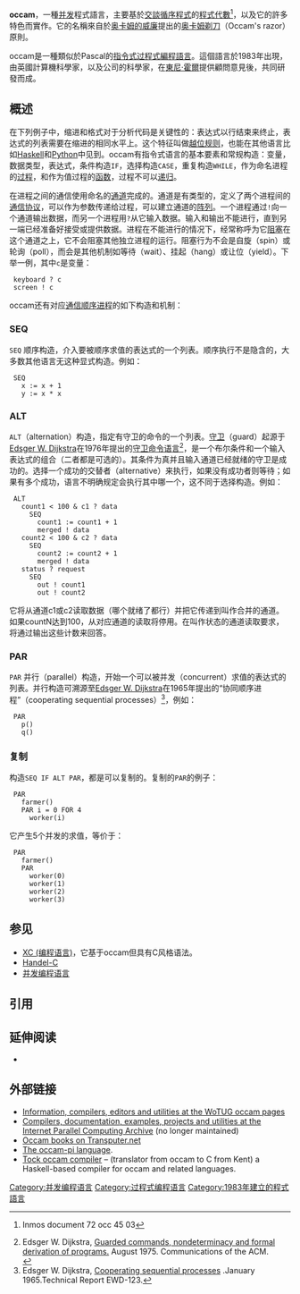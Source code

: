 {{distinguish|OCaml}}
{{lowercase title|occam}}{{NoteTA|G1=IT}}
{{Infobox programming language
| name = occam
| logo = File:1983 1988 Trademark occam and occam 2 INMOS Limited.jpg
| logo size = 200px
| paradigm = [[指令式编程|指令式]], [[过程式编程|过程式]], [[并发计算|并发]]
| designer = {{en-link|David May|David May (computer scientist)||David May}}
| developer = {{en-link|Inmos}}
| released = {{Start date and age|1983}}
| latest release version = 2.1 (官方), 2.5 (非官方), 3 (不完全实现)
| latest release date = {{Start date and age|1994}}
| typing = 
| implementations = 
| dialects = {{en-link|occam-π}}
| influenced by = [[通信顺序进程|通信顺序进程]]
| influenced = {{en-link|Ease|Ease (programming language)}}, [[Go|Go]], [[Handel-C|Handel-C]], [[XC_(编程语言)|XC]]
}}
'''occam'''，一種[[并发计算|并发]]程式語言，主要基於[[交談循序程式|交談循序程式]]的[[进程演算|程式代數]]<ref name="oc21refman">{{cite book |author=<!--Must be person--> |author-link=Inmos |url=http://www.wotug.org/occam/documentation/oc21refman.pdf |title=occam 2.1 Reference Manual |publisher=SGS-Thomson Microelectronics Ltd |date=1995-05-12 |access-date=2020-05-05 |archive-date=2020-08-01 |archive-url=https://web.archive.org/web/20200801234838/http://www.wotug.org/occam/documentation/oc21refman.pdf |dead-url=no }} Inmos document 72 occ 45 03</ref>，以及它的許多特色而實作。它的名稱來自於[[奥卡姆的威廉|奥卡姆的威廉]]提出的[[奥卡姆剃刀|奥卡姆剃刀]]（Occam's razor）原則。

occam是一種類似於Pascal的[[指令式編程|指令式]][[过程式编程|过程式]][[編程語言|編程語言]]。這個語言於1983年出現，由英國計算機科學家{{en-link|David May|David May (computer scientist)||David May}}，以及{{en-link|Inmos}}公司的科學家，在[[東尼·霍爾|東尼·霍爾]]提供顧問意見後，共同研發而成。

==概述==
在下列例子中，缩进和格式对于分析代码是关键性的：表达式以行结束来终止，表达式的列表需要在缩进的相同水平上。这个特征叫做[[越位规则|越位规则]]，也能在其他语言比如[[Haskell|Haskell]]和[[Python|Python]]中见到。occam有指令式语言的基本要素和常规构造：变量，数据类型，表达式，条件构造<code>IF</code>，选择构造<code>CASE</code>，重复构造<code>WHILE</code>，作为命名进程的[[子程序|过程]]，和作为值过程的[[函数|函数]]，过程不可以[[递归|递归]]。

在进程之间的通信使用命名的[[通道_(编程)|通道]]完成的。通道是有类型的，定义了两个进程间的[[通信协议|通信协议]]，可以作为参数传递给过程，可以建立通道的[[阵列|阵列]]。一个进程通过<code>!</code>向一个通道输出数据，而另一个进程用<code>?</code>从它输入数据。输入和输出不能进行，直到另一端已经准备好接受或提供数据。进程在不能进行的情况下，经常称呼为它[[阻塞_(计算)|阻塞]]在这个通道之上，它不会阻塞其他独立进程的运行。阻塞行为不会是自旋（spin）或轮询（poll），而会是其他机制如等待（wait）、挂起（hang）或让位（yield）。下举一例，其中<code>c</code>是变量：

  keyboard ? c
  screen ! c

occam还有对应[[通信顺序进程|通信顺序进程]]的如下构造和机制：

===SEQ===
<code>SEQ</code> 顺序构造，介入要被顺序求值的表达式的一个列表。顺序执行不是隐含的，大多数其他语言无这种显式构造。例如：

  SEQ
    x := x + 1
    y := x * x

===ALT===
<code>ALT</code>{{en-link|交替 (形式语言理论)|Alternation (formal language theory)|交替}}（alternation）构造，指定有守卫的命令的一个列表。[[卫语句|守卫]]（guard）起源于[[Edsger_W._Dijkstra|Edsger W. Dijkstra]]在1976年提出的[[守卫命令语言|守卫命令语言]]<ref>Edsger W. Dijkstra, [https://dl.acm.org/doi/10.1145/360933.360975 Guarded commands, nondeterminacy and formal derivation of programs.] {{Wayback|url=https://dl.acm.org/doi/10.1145/360933.360975 |date=20220414134708 }} August 1975. Communications of the ACM.<br />{{cite book |first=Edsger W. |last=Dijkstra |title=A Discipline of Programming |url=https://archive.org/details/disciplineofprog0000dijk |publisher=Prentice Hall |location= |year=1976 |isbn=978-0132158718 }}</ref>，是一个布尔条件和一个输入表达式的组合（二者都是可选的）。其条件为真并且输入通道已经就绪的守卫是成功的。选择一个成功的交替者（alternative）来执行，如果没有成功者则等待；如果有多个成功，语言不明确规定会执行其中哪一个，这不同于选择构造。例如：

  ALT
    count1 < 100 & c1 ? data
      SEQ
        count1 := count1 + 1
        merged ! data
    count2 < 100 & c2 ? data
      SEQ
        count2 := count2 + 1
        merged ! data
    status ? request
      SEQ
        out ! count1
        out ! count2

它将从通道c1或c2读取数据（哪个就绪了都行）并把它传递到叫作合并的通道。如果countN达到100，从对应通道的读取将停用。在叫作状态的通道读取要求，将通过输出这些计数来回答。

===PAR===
<code>PAR</code> 并行（parallel）构造，开始一个可以被并发（concurrent）求值的表达式的列表。并行构造可溯源至[[Edsger_W._Dijkstra|Edsger W. Dijkstra]]在1965年提出的“协同顺序进程”（cooperating sequential processes）<ref>Edsger W. Dijkstra, [https://dl.acm.org/doi/10.1145/360933.360975 Cooperating sequential processes] {{Wayback|url=https://dl.acm.org/doi/10.1145/360933.360975 |date=20220414134708 }}.January 1965.Technical Report EWD-123.</ref>，例如：

  PAR
    p()
    q()

===复制===
构造<code>SEQ IF ALT PAR</code>，都是可以复制的。复制的<code>PAR</code>的例子：

  PAR
    farmer()
    PAR i = 0 FOR 4
      worker(i)

它产生5个并发的求值，等价于：

  PAR
    farmer()
    PAR
      worker(0)
      worker(1)
      worker(2)
      worker(3)

==参见==
*[[XC_(编程语言)|XC (编程语言)]]，它基于occam但具有C风格语法。
*[[Handel-C|Handel-C]]
*[[并发计算#並行性程式語言|并发编程语言]]

==引用==
{{Reflist|2}}

==延伸阅读==
*{{cite book |last1=Roscoe |first1=Andrew William |author-link1=Bill Roscoe |last2=Hoare |first2=Charles Antony Richard |author-link2=Tony Hoare |title=The Laws of Occam Programming |year=1986 |publisher=Programming Research Group, Oxford University |url=https://www.sciencedirect.com/science/article/pii/0304397588900497 |access-date=2020-05-05 |archive-date=2012-12-07 |archive-url=https://web.archive.org/web/20121207213443/http://www.sciencedirect.com/science/article/pii/0304397588900497 |dead-url=no }}

== 外部链接 ==
* [http://www.wotug.org/occam/ Information, compilers, editors and utilities at the WoTUG occam pages]{{Wayback|url=http://www.wotug.org/occam/ |date=20190915072724 }}
* [http://www.wotug.org/parallel/occam/ Compilers, documentation, examples, projects and utilities at the Internet Parallel Computing Archive]{{Wayback|url=http://www.wotug.org/parallel/occam/ |date=20190915045059 }} (no longer maintained)
* [http://www.transputer.net/obooks/obooks.asp Occam books on Transputer.net]{{Wayback|url=http://www.transputer.net/obooks/obooks.asp |date=20200206144954 }}
* [http://www.cs.kent.ac.uk/projects/ofa/kroc/ The occam-pi language]{{Wayback|url=http://www.cs.kent.ac.uk/projects/ofa/kroc/ |date=20200715050231 }}.
* [http://projects.cs.kent.ac.uk/projects/tock/trac/ Tock occam compiler]{{Wayback|url=http://projects.cs.kent.ac.uk/projects/tock/trac/ |date=20090924060319 }} – (translator from occam to C from Kent) a Haskell-based compiler for occam and related languages.

{{FOLDOC}}
{{程序设计语言}}
[[Category:并发编程语言|Category:并发编程语言]]
[[Category:过程式编程语言|Category:过程式编程语言]]
[[Category:1983年建立的程式語言|Category:1983年建立的程式語言]]